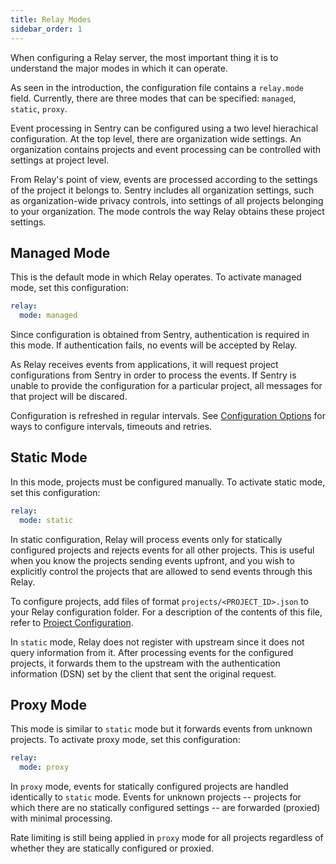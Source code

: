 ```yaml
---
title: Relay Modes
sidebar_order: 1
---
```


When configuring a Relay server, the most important thing it is to understand
the major modes in which it can operate.

As seen in the introduction, the configuration file contains a `relay.mode`
field. Currently, there are three modes that can be specified: `managed`,
`static`, `proxy`.

Event processing in Sentry can be configured using a two level hierachical
configuration. At the top level, there are organization wide settings. An
organization contains projects and event processing can be controlled with
settings at project level.

From Relay's point of view, events are processed according to the settings of
the project it belongs to. Sentry includes all organization settings, such as
organization-wide privacy controls, into settings of all projects belonging to
your organization. The mode controls the way Relay obtains these project
settings.

## Managed Mode

This is the default mode in which Relay operates. To activate managed mode, set this configuration:

```yaml
relay:
  mode: managed
```

Since configuration is obtained from Sentry, authentication is required in this
mode. If authentication fails, no events will be accepted by Relay.

As Relay receives events from applications, it will request project
configurations from Sentry in order to process the events. If Sentry is unable
to provide the configuration for a particular project, all messages for that
project will be discared.

Configuration is refreshed in regular intervals. See [Configuration Options] for ways to configure intervals, timeouts and retries.

## Static Mode

In this mode, projects must be configured manually. To activate static mode, set this configuration:

```yaml
relay:
  mode: static
```

In static configuration, Relay will process events only for statically
configured projects and rejects events for all other projects. This is useful
when you know the projects sending events upfront, and you wish to explicitly
control the projects that are allowed to send events through this Relay.

To configure projects, add files of format `projects/<PROJECT_ID>.json` to your
Relay configuration folder. For a description of the contents of this file,
refer to [Project Configuration].

<Alert level="info" title="Note">

In `static` mode, Relay does not register with upstream since it does not query
information from it. After processing events for the configured projects, it
forwards them to the upstream with the authentication information (DSN) set by
the client that sent the original request.

</Alert>

## Proxy Mode

This mode is similar to `static` mode but it forwards events from unknown
projects. To activate proxy mode, set this configuration:

```yaml
relay:
  mode: proxy
```

In `proxy` mode, events for statically configured projects are handled
identically to `static` mode. Events for unknown projects -- projects for which
there are no statically configured settings -- are forwarded (proxied) with
minimal processing.

<Alert level="info" title="Rate Limiting">

Rate limiting is still being applied in `proxy` mode for all projects
regardless of whether they are statically configured or proxied.

</Alert>

[configuration options]: /product/relay/options/
[project configuration]: /product/relay/projects/

